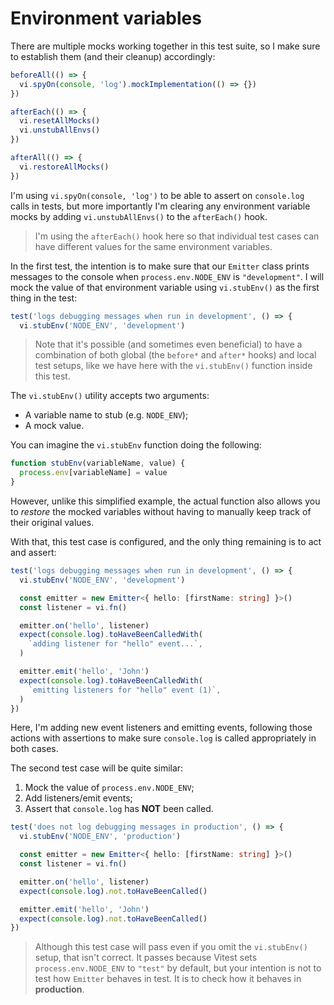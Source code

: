 # Environment variables

<EpicVideo url="https://www.epicweb.dev/workshops/mocking-techniques-in-vitest/globals/environment-variables/solution" />

There are multiple mocks working together in this test suite, so I make sure to establish them (and their cleanup) accordingly:

```ts filename=emitter.test.ts nonumber lines=2,6-7,11
beforeAll(() => {
  vi.spyOn(console, 'log').mockImplementation(() => {})
})

afterEach(() => {
  vi.resetAllMocks()
  vi.unstubAllEnvs()
})

afterAll(() => {
  vi.restoreAllMocks()
})
```

I'm using `vi.spyOn(console, 'log')` to be able to assert on `console.log` calls in tests, but more importantly I'm clearing any environment variable mocks by adding `vi.unstubAllEnvs()` to the `afterEach()` hook.

> I'm using the `afterEach()` hook here so that individual test cases can have different values for the same environment variables.

In the first test, the intention is to make sure that our `Emitter` class prints messages to the console when `process.env.NODE_ENV` is `"development"`. I will mock the value of that environment variable using `vi.stubEnv()` as the first thing in the test:

```ts filename=emitter.test.ts nonumber lines=2
test('logs debugging messages when run in development', () => {
  vi.stubEnv('NODE_ENV', 'development')

```

> Note that it's possible (and sometimes even beneficial) to have a combination of both global (the `before*` and `after*` hooks) and local test setups, like we have here with the `vi.stubEnv()` function inside this test.

The `vi.stubEnv()` utility accepts two arguments:

- A variable name to stub (e.g. `NODE_ENV`);
- A mock value.

You can imagine the `vi.stubEnv` function doing the following:

```ts filename=stub-env.ts nonumber
function stubEnv(variableName, value) {
  process.env[variableName] = value
}
```

However, unlike this simplified example, the actual function also allows you to _restore_ the mocked variables without having to manually keep track of their original values.

With that, this test case is configured, and the only thing remaining is to act and assert:

```ts filename=emitter.test.ts nonumber lines=7-10,12-15
test('logs debugging messages when run in development', () => {
  vi.stubEnv('NODE_ENV', 'development')

  const emitter = new Emitter<{ hello: [firstName: string] }>()
  const listener = vi.fn()

  emitter.on('hello', listener)
  expect(console.log).toHaveBeenCalledWith(
    `adding listener for "hello" event...`,
  )

  emitter.emit('hello', 'John')
  expect(console.log).toHaveBeenCalledWith(
    `emitting listeners for "hello" event (1)`,
  )
})
```

Here, I'm adding new event listeners and emitting events, following those actions with assertions to make sure `console.log` is called appropriately in both cases.

The second test case will be quite similar:

1. Mock the value of `process.env.NODE_ENV`;
1. Add listeners/emit events;
1. Assert that `console.log` has **NOT** been called.

```ts filename=emitter.test.ts nonumber lines=2,7-8,10-11
test('does not log debugging messages in production', () => {
  vi.stubEnv('NODE_ENV', 'production')

  const emitter = new Emitter<{ hello: [firstName: string] }>()
  const listener = vi.fn()

  emitter.on('hello', listener)
  expect(console.log).not.toHaveBeenCalled()

  emitter.emit('hello', 'John')
  expect(console.log).not.toHaveBeenCalled()
})
```

> Although this test case will pass even if you omit the `vi.stubEnv()` setup, that isn't correct. It passes because Vitest sets `process.env.NODE_ENV` to `"test"` by default, but your intention is not to test how `Emitter` behaves in test. It is to check how it behaves in **production**.
